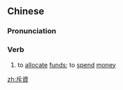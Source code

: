 {{also|斥资}}
==Chinese==
{{zh-forms|s=斥资}}

===Pronunciation===
{{zh-pron
|m=chìzī
|cat=v
}}

===Verb===
{{zh-verb}}

# to [[allocate]] [[funds]]; to [[spend]] [[money]]

[[zh:斥資]]